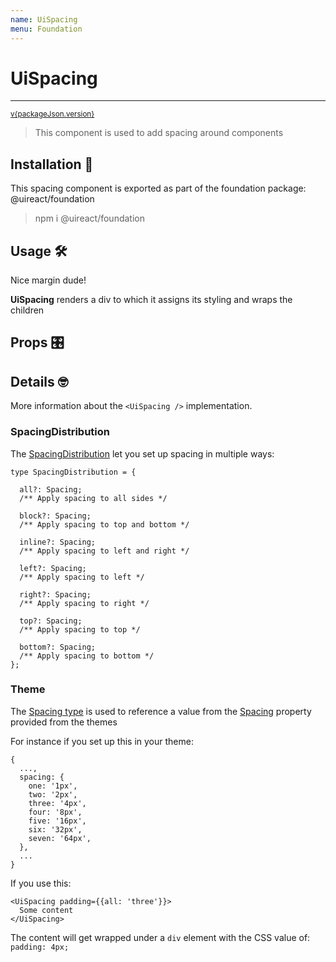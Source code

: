 ```yaml
---
name: UiSpacing
menu: Foundation
---
```



# UiSpacing

---

<sup>
  <a href="https://github.com/inavac182/ui-react/blob/main/packages/foundation/" target="_blank">
    v{packageJson.version}
  </a>
</sup>

> This component is used to add spacing around components

## Installation 🧰

This spacing component is exported as part of the foundation package: @uireact/foundation

> npm i @uireact/foundation

## Usage 🛠️

<Playground>
  <UiSpacing margin={{ all: 'five' }}>Nice margin dude!</UiSpacing>
</Playground>

**UiSpacing** renders a div to which it assigns its styling and wraps the children

## Props 🎛️

<Props of={UiSpacing} />

## Details 🤓

More information about the `<UiSpacing />` implementation.

### SpacingDistribution

The [SpacingDistribution](https://github.com/inavac182/uireact/blob/main/packages/foundation/src/spacing/spacing.tsx#L8) let you set up spacing
in multiple ways:

```
type SpacingDistribution = {

  all?: Spacing;
  /** Apply spacing to all sides */

  block?: Spacing;
  /** Apply spacing to top and bottom */

  inline?: Spacing;
  /** Apply spacing to left and right */

  left?: Spacing;
  /** Apply spacing to left */

  right?: Spacing;
  /** Apply spacing to right */

  top?: Spacing;
  /** Apply spacing to top */

  bottom?: Spacing;
  /** Apply spacing to bottom */
};
```

### Theme

The [Spacing type](https://github.com/inavac182/uireact/blob/main/packages/foundation/src/types/enums/spacing.ts) is used to reference a
value from the [Spacing](https://uireact.io/packages-foundation-docs-themes#spacing-) property provided from the themes

For instance if you set up this in your theme:

```
{
  ...,
  spacing: {
    one: '1px',
    two: '2px',
    three: '4px',
    four: '8px',
    five: '16px',
    six: '32px',
    seven: '64px',
  },
  ...
}
```

If you use this:

```
<UiSpacing padding={{all: 'three'}}>
  Some content
</UiSpacing>
```

The content will get wrapped under a `div` element with the CSS value of: `padding: 4px;`
